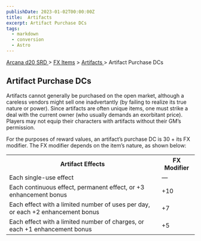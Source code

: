 ```yaml
---
publishDate: 2023-01-02T00:00:00Z
title:  Artifacts 
excerpt: Artifact Purchase DCs
tags:
  - markdown
  - conversion
  - Astro
---
```


[ Arcana d20 SRD ](/#arcanaD20) > [ FX Items](arcana-d20-srd-fx-items-index) > [ Artifacts ](arcana-d20-srd-fx-items-artifacts-index) > Artifact Purchase DCs

##  Artifact Purchase DCs

Artifacts cannot generally be purchased on the open market, although a
careless vendors might sell one inadvertantly (by failing to realize its true
nature or power). Since artifacts are often unique items, one must strike a
deal with the current owner (who usually demands an exorbitant price). Players
may not equip their characters with artifacts without their GM’s permission.

For the purposes of reward values, an artifact’s purchase DC is 30 + its FX
modifier. The FX modifier depends on the item’s nature, as shown below:


<table> <tr> <th> Artifact Effects </th> <th> FX Modifier </th> </tr> <tr> <td> Each single-use effect </td> <td> — </td> </tr> <tr class="shaded"> <td> Each continuous effect, permanent effect, or +3 enhancement bonus </td> <td> +10 </td> </tr> <tr> <td> Each effect with a limited number of uses per day, or each +2 enhancement bonus </td> <td> +7 </td> </tr> <tr class="shaded"> <td> Each effect with a limited number of charges, or each +1 enhancement bonus </td> <td> +5 </td> </tr> </table>


